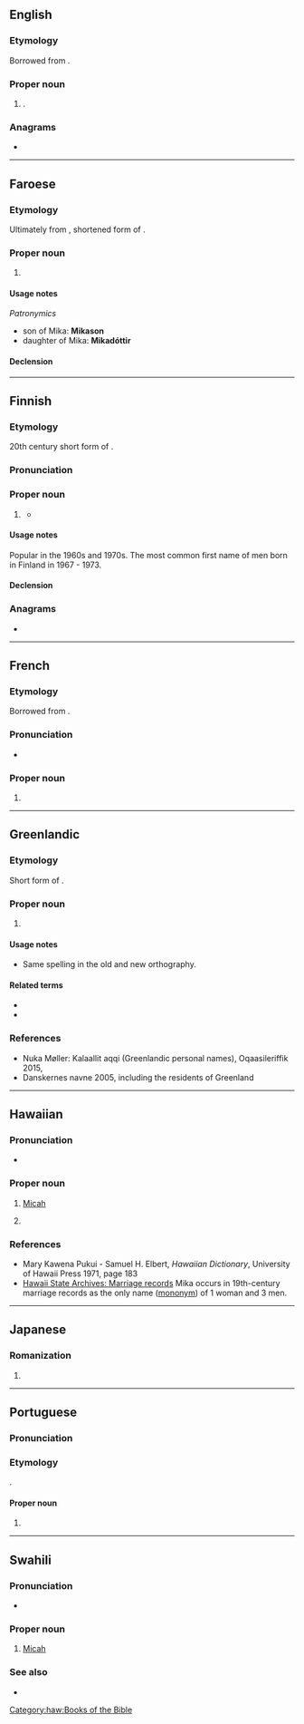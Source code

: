 {{also|mika|mikä}}
==English==

===Etymology===
Borrowed from {{bor|en|ja|みか|tr=Mika}}.

===Proper noun===
{{en-proper noun}}

# {{given name|en|female|from=Japanese}}.

===Anagrams===
* {{anagrams|en|a=aikm|Kami|kami|maki}}

----

==Faroese==

===Etymology===
Ultimately from {{der|fo|hbo|-}} {{m|he|מִיכָה|tr=mīḵāh}}, shortened form of {{m|he|מִיכַיְהוּ||tr=mīḵāyᵊhū|who is like Yahweh}}.

===Proper noun===
{{head|fo|proper noun|g=m}}

# {{given name|fo|male}}

====Usage notes====
''Patronymics''
* son of Mika: '''Mikason'''
* daughter of Mika: '''Mikadóttir'''

====Declension====
{{fo-decl-proper-noun-s-indef|Mika|Mika|Mika|Mika}}

----

==Finnish==

===Etymology===
20th century short form of {{m|fi|Mikael||[[Michael]]}}.

===Pronunciation===
{{fi-pronunciation}}

===Proper noun===
{{fi-proper noun}}

# {{given name|fi|male}}
#: {{ux|fi|Mika Waltari oli suomalainen kirjailija.|Mika Waltari was a Finnish writer.}}
#* {{quote-book|fi
|year=2013
|author={{w|Minna Lindgren}}
|title=Kuolema Ehtoolehdossa
|publisher=Teos
|ISBN=978-951-851-659-3
|page=89
|passage=Mies sanoi olevansa '''Mika''', ja se kuulosti samalla tavalla kirveeniskulta kuin Pasi ja Tero.
|t=The man said his name was '''Mika''', and like Pasi and Tero, it felt sharp like an axe blow.
}}

====Usage notes====
Popular in the 1960s and 1970s. The most common first name of men born in Finland in 1967 - 1973.

====Declension====
{{fi-decl-kala|Mik|||a}}

===Anagrams===
* {{anagrams|fi|a=aikm|maki}}

----

==French==

===Etymology===
Borrowed from {{bor|fr|ja|みか|tr=Mika}}.

===Pronunciation===
* {{fr-IPA}}

===Proper noun===
{{fr-proper noun|f}}

# {{given name|fr|female|from=Japanese}}

----

==Greenlandic==

===Etymology===
Short form of {{m|kl|Mikaali}}.

===Proper noun===
{{head|kl|proper noun}}

# {{given name|kl|male|from=Danish|eq=Michael}}

====Usage notes====
* Same spelling in the old and new orthography.

====Related terms====
* {{l|kl|Mikaali}}
* {{l|kl|Mikkili}}

===References===
* Nuka Møller: Kalaallit aqqi (Greenlandic personal names), Oqaasileriffik 2015, {{ISBN|978-87-990324-3-3}}
* [http://www.danskernesnavne.navneforskning.ku.dk/ ] Danskernes navne 2005, including the residents of Greenland

----

==Hawaiian==

===Pronunciation===
* {{haw-IPA}}

===Proper noun===
{{haw-proper noun}}

# {{lb|haw|biblical character}} [[Micah]]
# {{given name|haw|male|from=the Bible}}

===References===
* Mary Kawena Pukui - Samuel H. Elbert, ''Hawaiian Dictionary'', University of Hawaii Press 1971, page 183
* [http://www.ulukau.org/gsdl2.7/cgi-bin/algene Hawaii State Archives: Marriage records] Mika occurs in 19th-century marriage records as the only name ([[mononym]]) of 1 woman and 3 men.

[[Category:haw:Books of the Bible]]

----

==Japanese==

===Romanization===
{{ja-romaji}}

# {{ja-romanization of|みか}}

----

==Portuguese==

===Pronunciation===
{{pt-IPA}}

===Etymology===
{{clipping|pt|Micael}}.

====Proper noun====
{{pt-proper noun|m}}

# {{given name|pt|male|dim=Micael}}

----

==Swahili==

===Pronunciation===
* {{audio|sw|Sw-ke-Mika.flac|Audio (Kenya)}}

===Proper noun===
{{head|sw|proper noun}}

# {{lb|sw|biblical}} [[Micah]] {{gl|book of the [[Old Testament]] of the [[Bible]]}}

===See also===
* {{list:books of the Protestant Old Testament/sw}}